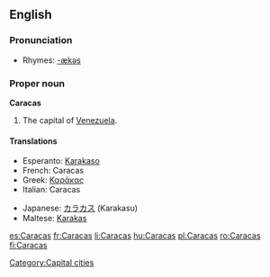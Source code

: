 {{wikipedia}}
==English==

===Pronunciation===
*Rhymes: [[Rhymes:English:-ækəs|-ækəs]]

===Proper noun===
'''Caracas'''

# The capital of [[Venezuela]].

====Translations====
{{top}}
*Esperanto: [[Karakaso]]
*French: Caracas
*Greek: [[Καράκας]]
*Italian: Caracas {{f}}
{{mid}}
*Japanese: [[カラカス]] (Karakasu)
*Maltese: [[Karakas]]
{{bottom}}

[[Category:Capital cities]]

[[es:Caracas]]
[[fr:Caracas]]
[[li:Caracas]]
[[hu:Caracas]]
[[pl:Caracas]]
[[ro:Caracas]]
[[fi:Caracas]]